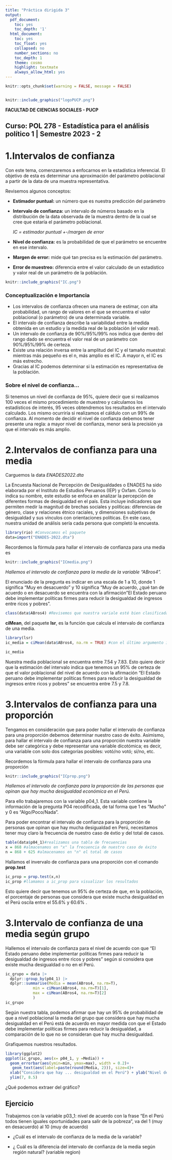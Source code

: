 ```yaml
---
title: "Práctica dirigida 3"
output:
  pdf_document:
    toc: yes
    toc_depth: '1'
  html_document:
    toc: yes
    toc_float: yes
    collapsed: no
    number_sections: no
    toc_depth: 1
    theme: cosmo
    highlight: textmate
    always_allow_html: yes
---
```


```r
knitr::opts_chunk$set(warning = FALSE, message = FALSE) 
```

<center><img src=" " width="200"/></center>

```r
knitr::include_graphics("logoPUCP.png") 
```

**FACULTAD DE CIENCIAS SOCIALES - PUCP**<br>

## Curso: POL 278 - Estadística para el análisis político 1 \| Semestre 2023 - 2 <br>

# **1.Intervalos de confianza**

Con este tema, comenzaremos a enfocarnos en la estadística inferencial. El objetivo de esta es determinar una aproximación del parámetro poblacional a partir de la data de una muestra representativa.

Revisemos algunos conceptos:

-   **Estimador puntual:** un número que es nuestra predicción del parámetro

-   **Intervalo de confianza:** un intervalo de números basado en la distribución de la data observada de la muestra dentro de la cual se cree que estaría el parámetro poblacional.

    *IC = estimador puntual +-/margen de error*

-   **Nivel de confianza:** es la probabilidad de que el parámetro se encuentre en ese intervalo.

-   **Margen de error:** mide qué tan precisa es la estimación del parámetro.

-   **Error de muestreo:** diferencia entre el valor calculado de un estadístico y valor real de un parámetro de la población.

```r
knitr::include_graphics("IC.png") 
```

### Conceptualización e Importancia

 - Los intervalos de confianza ofrecen una manera de estimar, con alta probabilidad, un rango de valores en el que se encuentra el valor poblacional (o parámetro) de una determinada variable.
 - El intervalo de confianza describe la variabilidad entre la medida obtenida en un estudio y la medida real de la población (el valor real).
 - Un intervalo de confianza de 90%/95%/99% nos indica que dentro del rango dado se encuentra el valor real de un parámetro con 90%/95%/99% de certeza. 
 - Existe una relación inversa entre la amplitud del IC y el tamaño muestral: mientras más pequeño es el n, más amplio es el IC. A mayor n, el IC es más estrecho. 
 - Gracias al IC podemos determinar si la estimación es representativa de la población.

### Sobre el nivel de confianza...

Si tenemos un nivel de confianza de 95%, quiere decir que si realizamos 100 veces el mismo procedimiento de muestreo y calculamos los estadísticos de interés, 95 veces obtendremos los resultados en el intervalo calculado. Los mismo ocurriría si realizamos el cáldulo con un 99% de confianza. Al momento de decidir el nivel de confianza debemos tener presente una regla: a mayor nivel de confianza, menor será la precisión ya que el intervalo es más amplio.

# **2.Intervalos de confianza para una media**

Carguemos la data *ENADES2022.dta*

La Encuesta Nacional de Percepción de Desigualdades o ENADES ha sido elaborada por el Instituto de Estudios Peruanos (IEP) y Oxfam. Como lo indica su nombre, este estudio se enfoca en analizar la percepción de diferentes formas de desigualdad en el país. Esta incluye indicadores que permiten medir la magnitud de brechas sociales y políticas: diferencias de género, clase y relaciones étnico raciales, y dimensiones subjetivas de desigualdad y sus vínculos con orientaciones políticas. En este caso, nuestra unidad de análisis sería cada persona que completó la encuesta.

```r
library(rio) #Convocamos el paquete   
data=import("ENADES-2022.dta") 
```

Recordemos la fórmula para hallar el intervalo de confianza para una media es

```r
knitr::include_graphics("ICmedia.png") 
```

*Hallemos el intervalo de confianza para la media de la variable "ABros4".*

El enunciado de la pregunta es indicar en una escala de 1 a 10, donde 1 significa "Muy en desacuerdo" y 10 significa "Muy de acuerdo, ¿qué tan de acuerdo o en desacuerdo se encuentra con la afirmación "El Estado peruano debe implementar políticas firmes para reducir la desigualdad de ingresos entre ricos y pobres".

```r
class(data$ABros4) #Revisemos que nuestra variale esté bien clasificada
```

**ciMean**, del paquete **lsr**, es la función que calcula el intervalo de confianza de una media.

```r
library(lsr)
ic_media = ciMean(data$ABros4, na.rm = TRUE) #con el último argumento indicamos no tomar en consideracion los valores perdidos (NA)

ic_media
```

Nuestra media poblacional se encuentra entre 7.54 y 7.83. Esto quiere decir que la estimación del intervalo indica que tenemos un 95% de certeza de que el valor poblacional del nivel de acuerdo con la afirmación "El Estado peruano debe implementar políticas firmes para reducir la desigualdad de ingresos entre ricos y pobres" se encuentra entre 7.5 y 7.8.

# **3.Intervalos de confianza para una proporción**

Tengamos en consideración que para poder hallar el intervalo de confianza para una proporción debemos determinar nuestro caso de éxito. Asimismo, para hallar el intervalo de confianza para una proporción nuestra variable debe ser categórica y debe representar una variable dicotómica; es decir, una variable con solo dos categorías posibles: votó/no votó; sí/no, etc.

Recordemos la fórmula para hallar el intervalo de confianza para una proporción

```r
knitr::include_graphics("ICprop.png") 
```

*Hallemos el intervalo de confianza para la proporción de las personas que opinan que hay mucha desigualdad económica en el Perú.*

Para ello trabajaremos con la variable p04_1. Esta variable contiene la información de la pregunta P04 recodificada, de tal forma que 1 es "Mucho" y 0 es "Algo/Poco/Nada". 

Para poder encontrar el intervalo de confianza para la proporción de personas que opinan que hay mucha desigualdad en Perú, necesitamos tener muy claro la frecuencia de nuestro caso de éxtio y del total de casos.

```r
table(data$p04_1)#realizamos una tabla de frecuencias
x = 868 #almacenamos en "x" la frecuencia de nuestro caso de éxito
n = 868 + 625 #almacenamos en "n" el total de casos
```

Hallamos el invervalo de confianza para una proporción con el comando **prop.test**

```r
ic_prop = prop.test(x,n)
ic_prop #llamamos a ic_prop para visualizar los resultados
```

Esto quiere decir que tenemos un 95% de certeza de que, en la población, el porcentaje de personas que considera que existe mucha desigualdad en el Perú oscila entre el 55.6% y 60.6% .

# **3.Intervalo de confianza de una media según grupo**

Hallemos el intervalo de confianza para el nivel de acuerdo con que "El Estado peruano debe implementar políticas firmes para reducir la desigualdad de ingresos entre ricos y pobres" según si considera que existe mucha desigualdad o no en el Perú.

```r
ic_grupo = data |>
  dplyr::group_by(p04_1) |>
  dplyr::summarise(Media = mean(ABros4, na.rm=T),
            min = ciMean(ABros4, na.rm=T)[1],
            max = ciMean(ABros4, na.rm=T)[2]
            )
ic_grupo
```

Según nuestra tabla, podemos afirmar que hay un 95% de probabilidad de que a nivel poblacional la media del grupo que considera que hay mucha desigualdad en el Perú está de acuerdo en mayor medida con que el Estado debe implementar políticas firmes para reducir la desigualdad, a comparación de lo que no se consideran que hay mucha desigualdad.

Grafiquemos nuestros resultados.

```r
library(ggplot2)
ggplot(ic_grupo, aes(x= p04_1, y =Media)) +
  geom_errorbar(aes(ymin=min, ymax=max), width = 0.2)+
   geom_text(aes(label=paste(round(Media, 2))), size=4)+
  xlab("Considera que hay ... desigualdad en el Perú") + ylab("Nivel de acuerdo con que se necesitan \n políticas firmes para reducir brechas")+
  ylim(7, 8.5)
```

¿Qué podemos extraer del gráfico?

## Ejercicio

Trabajemos con la variable p03_1: nivel de acuerdo con la frase "En el Perú todos tienen iguales oportunidades para salir de la pobreza", va del 1 (muy en desacuerdo) al 10 (muy de acuerdo)

-   ¿Cuál es el intervalo de confianza de la media de la variable?

-   ¿ Cuál es la diferencia del intervalo de confianza de la media según región natural? (variable region)

